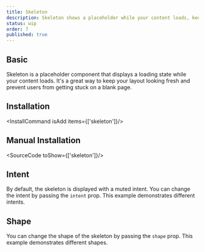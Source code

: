 ```yaml
---
title: Skeleton
description: Skeleton shows a placeholder while your content loads, keeping the layout intact and users chillin' till the real deal pops in.
status: wip
order: 7
published: true
---
```


## Basic

Skeleton is a placeholder component that displays a loading state while your content loads. It's a great way to keep your layout looking fresh and prevent users from getting stuck on a blank page.

<How toUse="statuses/skeleton-demo" />

## Installation
<InstallCommand isAdd items={['skeleton']}/>

## Manual Installation
<SourceCode toShow={['skeleton']}/>

## Intent
By default, the skeleton is displayed with a muted intent. You can change the intent by passing the `intent` prop. This example demonstrates different intents.
<How toUse="statuses/skeleton-intent-demo" />

## Shape
You can change the shape of the skeleton by passing the `shape` prop. This example demonstrates different shapes.
<How toUse="statuses/skeleton-shape-demo" />
